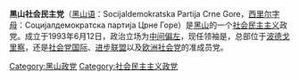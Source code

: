 {{Distinguish|Social Democrats of Montenegro}}
{{Infobox political party
| country = Montenegro
| name = Social Democratic Party
| native_name = Socijaldemokratska partija<br />Социјалдемократска партија
| logo = {{Show if file exists|comment=檔案不存在，可從英文維基百科取得（本模板會在檔案恢復時自動顯示檔案，並由機器人自動清理模板，無需撤銷機器人的編輯）|file=SDP Montenegro logo.png|text=SDP Montenegro logo.png}}
| logo_size = 120px
| leader1_title = President
| leader1_name = [[Raško_Konjević|Raško Konjević]]
| leader2_title = Honorary President
| leader2_name = [[Ranko_Krivokapić|Ranko Krivokapić]]
| founders = [[Žarko_Rakčević|Žarko Rakčević]]<br>[[Ljubiša_Stanković|Ljubiša Stanković]]<br>[[Dragiša_Burzan|Dragiša Burzan]]
| foundation = 12 June 1993
| ideology = {{ubl|[[Social_democracy|Social democracy]]<ref>{{cite web|url=http://www.parties-and-elections.eu/montenegro.html|website=Parties and Elections in Europe|title=Montenegro|first=Wolfram|last=Nordsieck|year=2020|access-date=2 September 2020}}</ref>|[[Civic_nationalism|Civic nationalism]]|[[Anti-fascism|Anti-fascism]]|[[Pro-Europeanism|Pro-Europeanism]]|[[Atlanticism|Atlanticism]]<br />'''Factions:'''<br />[[Montenegrin_nationalism|Montenegrin nationalism]]<br>[[Progressivism|Progressivism]]}}
| position = [[Centre-left|Centre-left]]
| international = [[Progressive_Alliance|Progressive Alliance]]<ref name="PA">{{cite web|title=Parties & Organisations|url=http://progressive-alliance.info/network/parties-and-organisations/|publisher=Progressive Alliance|access-date=22 July 2019}}</ref><br>[[Socialist_International|Socialist International]]<ref name="SI">{{cite web|title=Full list of member parties and organisations
|url=https://www.socialistinternational.org/about-us/members/|publisher=Socialist International|access-date=22 July 2019}}</ref>
| european = [[Party_of_European_Socialists|Party of European Socialists]]
| headquarters = [[Podgorica|Podgorica]]
| colours = [[Red|Red]], [[green|green]] and [[yellow|yellow]]
| colorcode = #E90007
| seats1_title = [[Parliament_of_Montenegro|Parliament]]
| seats1 = {{Composition bar|2|81|hex=#E90007}}
| seats2_title = [[Municipalities_of_Montenegro|Local Parliaments]]
| seats2 = {{Composition bar|22|786|hex=#E90007}}
| website = [http://www.sdp.co.me sdp.co.me]
}}
{{noteTA
|G1=Places
}}
{{not|黑山社会主义者民主党}}
'''黑山社会民主党'''（[[黑山语|黑山语]]：Socijaldemokratska Partija Crne Gore，[[西里尔字母|西里尔字母]]：Социјалдемократска партија Црне Горе）是[[黑山|黑山]]的一个[[社会民主主义|社会民主主义]]政党。成立于1993年6月12日，政治立场为[[中间偏左|中间偏左]]，现任领袖是{{le|兰科·克里沃卡皮|Ranko Krivokapić}}，总部位于[[波德戈里察|波德戈里察]]，还是[[社会党国际|社会党国际]]、[[进步联盟|进步联盟]]以及[[欧洲社会党|欧洲社会党]]的准成员党。
{{黑山政党}}

[[Category:黑山政党|Category:黑山政党]]
[[Category:社会民主主义政党|Category:社会民主主义政党]]
